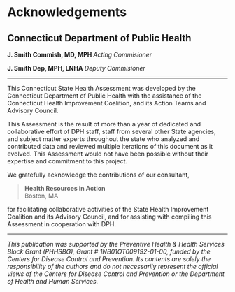 # Acknowledgements {.unnumbered}

## Connecticut Department of Public Health

**J. Smith Commish, MD, MPH **
*Acting Commisioner*

**J. Smith Dep, MPH, LNHA**
*Deputy Commisioner*

---

This Connecticut State Health Assessment was developed by the Connecticut Department of Public Health with the assistance of the Connecticut Health Improvement Coalition, and its Action Teams and Advisory Council.

This Assessment is the result of more than a year of dedicated and
collaborative effort of DPH staff, staff from several other State
agencies, and subject matter experts throughout the state who analyzed
and contributed data and reviewed multiple iterations of this
document as it evolved. This Assessment would not have been possible 
without their expertise and commitment to this project.

We gratefully acknowledge the contributions of our consultant,

> **Health Resources in Action**  
> Boston, MA

for facilitating collaborative activities of the State Health 
Improvement Coalition and its Advisory Council, and for assisting with
compiling this Assessment in cooperation with DPH.

---


*This publication was supported by the Preventive Health & Health Services Block
Grant (PHHSBG), Grant # 1NB01OT009192-01-00, funded by the Centers for Disease
Control and Prevention. Its contents are solely the responsibility of the
authors and do not necessarily represent the official views of the Centers for
Disease Control and Prevention or the Department of Health and Human Services.*
